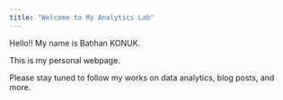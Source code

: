 ```yaml
---
title: "Welcome to My Analytics Lab"
---
```


Hello!! My name is Batıhan KONUK.

This is my personal webpage.

Please stay tuned to follow my works on data analytics, blog posts, and more.
